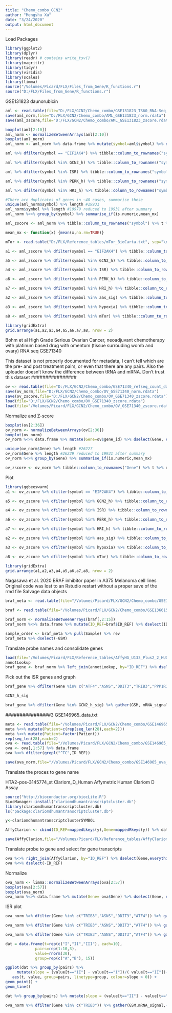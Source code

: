 ```yaml
---
title: "Chemo_combo_GCN2"
author: "Mengshu Xu"
date: "3/24/2020"
output: html_document
---
```


Load Packages

```r
library(ggplot2)
library(dplyr)
library(readr) # contains write_tsv()
library(magrittr)
library(tidyr)
library(viridis)
library(scales)
library(limma)
source("/Volumes/Picard/FLX/Files_from_Gene/R_functions.r")
source("D:/FLX/Files_from_Gene/R_functions.r")
```
GSE131823
daunorubicin
```r
aml <- read.table(file="D:/FLX/GCN2/Chemo_combo/GSE131823_TS60_RNA-Seq_FPKM.txt.gz", sep="\t", header=TRUE) %>% data.frame %>% dfilter(gene_biotype =="protein_coding") %>% dselect(-gene_biotype,-ensemblId)
save(aml_norm,file="D:/FLX/GCN2/Chemo_combo/AML_GSE131823_norm.rdata")
save(aml_zscore,file="D:/FLX/GCN2/Chemo_combo/AML_GSE131823_zscore.rdata")
```

```r
boxplot(aml[2:10])
aml_norm <- normalizeBetweenArrays(aml[2:10])
boxplot(aml_norm)
aml_norm <- aml_norm %>% data.frame %>% mutate(symbol=aml$symbol) %>% dselect(symbol, everything())

aml %>% dfilter(symbol == "EIF2AK4") %>% tibble::column_to_rownames("symbol") %>% gather(Sample,RPKM) %>% separate(Sample, into=c(NA,"Sample"), sep="[_.]", extra="drop", remove=TRUE) %>% mutate(Status=c("S","R","R","S","R","R","S","R","R")) %>% ggplot(aes(Sample,RPKM)) + geom_bar(stat="identity")

aml %>% dfilter(symbol %in% GCN2_h) %>% tibble::column_to_rownames("symbol") %>% summarise_all(sum_mx) %>% gather(Sample,RPKM) %>% separate(Sample, into=c(NA,"Sample"), sep="[_.]", extra="drop", remove=TRUE) %>% mutate(Status=c("S","R","R","S","R","R","S","R","R"))  %>% ggplot(aes(Sample,RPKM, colour=Status)) + geom_boxplot(aes(alpha=0.3)) + geom_point()  

aml %>% dfilter(symbol %in% ISR) %>% tibble::column_to_rownames("symbol") %>% summarise_all(sum_mx) %>% gather(Sample,RPKM) %>% separate(Sample, into=c(NA,"Sample"), sep="[_.]", extra="drop", remove=TRUE) %>% mutate(Status=c("S","R","R","S","R","R","S","R","R"))  %>% ggplot(aes(Sample,RPKM, colour=Status)) + geom_boxplot(aes(alpha=0.3)) + geom_point()  

aml %>% dfilter(symbol %in% PERK_h) %>% tibble::column_to_rownames("symbol") %>% summarise_all(sum_mx) %>% gather(Sample,RPKM) %>% separate(Sample, into=c(NA,"Sample"), sep="[_.]", extra="drop", remove=TRUE) %>% mutate(Status=c("S","R","R","S","R","R","S","R","R")) %>% ggplot(aes(Sample,RPKM, colour=Status)) + geom_boxplot(aes(alpha=0.3)) + geom_point()  

aml %>% dfilter(symbol %in% HRI_h) %>% tibble::column_to_rownames("symbol") %>% summarise_all(sum_mx) %>% gather(Sample,RPKM) %>% separate(Sample, into=c(NA,"Sample"), sep="[_.]", extra="drop", remove=TRUE) %>% mutate(Status=c("S","R","R","S","R","R","S","R","R"))  %>% ggplot(aes(Sample,RPKM, colour=Status)) + geom_boxplot(aes(alpha=0.3)) + geom_point()  


```

```r
#There are duplicates of genes in ~48 cases, summarise these
unique(aml_norm$symbol) %>% length #19931
aml_norm$symbol %>% length #19979 reduced to 19931 after summary
aml_norm %<>% group_by(symbol) %>% summarise_if(is.numeric,mean_mx)

aml_zscore <- aml_norm %>% tibble::column_to_rownames("symbol") %>% t %>% data.frame %>% tibble::rownames_to_column("sample") %>% mutate_if(is.numeric, mx_zscore2) %>% tibble::column_to_rownames("sample") %>% t %>% data.frame %>% tibble::rownames_to_column("symbol")
```

```r
mean_mx <- function(x) {mean(x,na.rm=TRUE)}

mTor <- read.table("D:/FLX/Reference_tables/mTor_BioCarta.txt", sep="\n") %>% pull(V1)
```

```r
a1 <- aml_zscore %>% dfilter(symbol == "EIF2AK4") %>% tibble::column_to_rownames("symbol") %>% gather(Sample,GCN2_RPKM) %>% separate(Sample, into=c(NA,"Sample"), sep="[_.]", extra="drop", remove=TRUE) %>% mutate(Status=c("S","R","R","S","R","R","S","R","R")) %>% ggplot(aes(Sample,GCN2_RPKM, colour=Status)) + geom_boxplot(aes(alpha=0.3)) + geom_point()  + nolegend()   

a5 <- aml_zscore %>% dfilter(symbol %in% GCN2_h) %>% tibble::column_to_rownames("symbol") %>% summarise_all(mean_mx) %>% gather(Sample,GCN2_score) %>% separate(Sample, into=c(NA,"Sample"), sep="[_.]", extra="drop", remove=TRUE) %>% mutate(Status=c("S","R","R","S","R","R","S","R","R"))  %>% ggplot(aes(Sample,GCN2_score, colour=Status)) + geom_boxplot(aes(alpha=0.3)) + geom_point() + nolegend()

a4 <- aml_zscore %>% dfilter(symbol %in% ISR) %>% tibble::column_to_rownames("symbol") %>% summarise_all(mean_mx) %>% gather(Sample,ISR_score) %>% separate(Sample, into=c(NA,"Sample"), sep="[_.]", extra="drop", remove=TRUE) %>% mutate(Status=c("S","R","R","S","R","R","S","R","R"))  %>% ggplot(aes(Sample,ISR_score, colour=Status)) + geom_boxplot(aes(alpha=0.3)) + geom_point() + nolegend()

a6 <- aml_zscore %>% dfilter(symbol %in% PERK_h) %>% tibble::column_to_rownames("symbol") %>% summarise_all(mean_mx) %>% gather(Sample,PERK_score) %>% separate(Sample, into=c(NA,"Sample"), sep="[_.]", extra="drop", remove=TRUE) %>% mutate(Status=c("S","R","R","S","R","R","S","R","R")) %>% ggplot(aes(Sample,PERK_score, colour=Status)) + geom_boxplot(aes(alpha=0.3)) + geom_point() + nolegend() 

a7 <- aml_zscore %>% dfilter(symbol %in% HRI_h) %>% tibble::column_to_rownames("symbol") %>% summarise_all(mean_mx) %>% gather(Sample,HRI_score) %>% separate(Sample, into=c(NA,"Sample"), sep="[_.]", extra="drop", remove=TRUE) %>% mutate(Status=c("S","R","R","S","R","R","S","R","R"))  %>% ggplot(aes(Sample,HRI_score, colour=Status)) + geom_boxplot(aes(alpha=0.3)) + geom_point() + nolegend() 

a2 <- aml_zscore %>% dfilter(symbol %in% aas_sig) %>% tibble::column_to_rownames("symbol") %>% summarise_all(mean_mx) %>% gather(Sample,AAS_score) %>% separate(Sample, into=c(NA,"Sample"), sep="[_.]", extra="drop", remove=TRUE) %>% mutate(Status=c("S","R","R","S","R","R","S","R","R"))  %>% ggplot(aes(Sample,AAS_score, colour=Status)) + geom_boxplot(aes(alpha=0.3)) + geom_point() + nolegend() 

a3 <- aml_zscore %>% dfilter(symbol %in% hypoxia) %>% tibble::column_to_rownames("symbol") %>% summarise_all(mean_mx) %>% gather(Sample,Hypoxia_score) %>% separate(Sample, into=c(NA,"Sample"), sep="[_.]", extra="drop", remove=TRUE) %>% mutate(Status=c("S","R","R","S","R","R","S","R","R"))  %>% ggplot(aes(Sample,Hypoxia_score, colour=Status)) + geom_boxplot(aes(alpha=0.3)) + geom_point() + nolegend() 

a8 <- aml_zscore %>% dfilter(symbol %in% mTor) %>% tibble::column_to_rownames("symbol") %>% summarise_all(mean_mx) %>% gather(Sample,mTor_score) %>% separate(Sample, into=c(NA,"Sample"), sep="[_.]", extra="drop", remove=TRUE) %>% mutate(Status=c("S","R","R","S","R","R","S","R","R"))  %>% ggplot(aes(Sample,mTor_score, colour=Status)) + geom_boxplot(aes(alpha=0.3)) + geom_point() + nolegend() 

library(gridExtra)
grid.arrange(a1,a2,a3,a4,a5,a6,a7,a8, nrow = 2)  
```
################
Bohm et al
High Grade Serious Ovarian Cancer, neoadjuvant chemotherapy with platinum based drug with omentum (tissue surrouding womb and ovary) RNA seq
GSE71340

This dataset is not properly documented for metadata, I can't tell which are the pre- and post treatment pairs, or even that there are any pairs. 
Also the uploader doesn't know the difference between tRNA and mRNA. Don't trust this dataset
################



```r
ov <- read.table(file="D:/FLX/GCN2/Chemo_combo/GSE71340_refseq_count_data.txt", sep="\t", header=TRUE) %>% data.frame
save(ov_norm,file="D:/FLX/GCN2/Chemo_combo/OV_GSE71340_norm.rdata")
save(ov_zscore,file="D:/FLX/GCN2/Chemo_combo/OV_GSE71340_zscore.rdata")
load(file="D:/FLX/GCN2/Chemo_combo/OV_GSE71340_zscore.rdata")
load(file="/Volumes/Picard/FLX/GCN2/Chemo_combo/OV_GSE71340_zscore.rdata")
```

Normalize and Z-score

```r
boxplot(ov[2:36])
ov_norm <- normalizeBetweenArrays(ov[2:36])
boxplot(ov_norm)
ov_norm %<>% data.frame %>% mutate(Gene=ov$gene_id) %>% dselect(Gene, everything())

unique(ov_norm$Gene) %>% length #26227
ov_norm$Gene %>% length #26229 reduced to 19931 after summary
ov_norm %<>% group_by(Gene) %>% summarise_if(is.numeric,mean_mx)

ov_zscore <- ov_norm %>% tibble::column_to_rownames("Gene") %>% t %>% data.frame %>% tibble::rownames_to_column("sample") %>% mutate_if(is.numeric, mx_zscore2) %>% tibble::column_to_rownames("sample") %>% t %>% data.frame %>% tibble::rownames_to_column("symbol")

```


Plot
```r
library(ggbeeswarm)
a1 <- ov_zscore %>% dfilter(symbol == "EIF2AK4") %>% tibble::column_to_rownames("symbol")  %>% summarise_all(mean_mx) %>% gather(Sample,GCN2_RPKM) %>% dfilter(!grepl("NORMAL",Sample))%>% mutate(Treatment= ifelse(grepl("Pre|PRE",Sample),"Pre_treatment", "Post_treatment")) %>% mutate(Treatment=factor(Treatment,levels=c("Pre_treatment", "Post_treatment"))) %>% ggplot(aes(Treatment,GCN2_RPKM, group= Treatment)) + geom_line() + geom_point()  + nolegend()   

a5 <- ov_zscore %>% dfilter(symbol %in% GCN2_h) %>% tibble::column_to_rownames("symbol") %>% summarise_all(mean_mx)  %>% gather(Sample,GCN2_score) %>% dfilter(!grepl("NORMAL",Sample))%>% mutate(Treatment= ifelse(grepl("Pre|PRE",Sample),"Pre_treatment", "Post_treatment")) %>% ggplot(aes(Treatment,GCN2_score, group=Treatment)) + geom_boxplot(aes(alpha=0.3))  + geom_beeswarm()  + nolegend()   

a4 <- ov_zscore %>% dfilter(symbol %in% ISR) %>% tibble::column_to_rownames("symbol") %>% summarise_all(mean_mx)  %>% gather(Sample,ISR_score) %>% dfilter(!grepl("NORMAL",Sample))%>% mutate(Treatment= ifelse(grepl("Pre|PRE",Sample),"Pre_treatment", "Post_treatment")) %>% ggplot(aes(Treatment,ISR_score, group=Treatment)) + geom_boxplot(aes(alpha=0.3))  + geom_beeswarm()  + nolegend()     

a6 <- ov_zscore %>% dfilter(symbol %in% PERK_h) %>% tibble::column_to_rownames("symbol") %>% summarise_all(mean_mx)  %>% gather(Sample,PERK_score) %>% dfilter(!grepl("NORMAL",Sample))%>% mutate(Treatment= ifelse(grepl("Pre|PRE",Sample),"Pre_treatment", "Post_treatment")) %>% ggplot(aes(Treatment,PERK_score, group=Treatment)) + geom_boxplot(aes(alpha=0.3))  + geom_beeswarm()  + nolegend()   

a7 <- ov_zscore %>% dfilter(symbol %in% HRI_h) %>% tibble::column_to_rownames("symbol") %>% summarise_all(mean_mx)  %>% gather(Sample,HRI_score) %>% dfilter(!grepl("NORMAL",Sample))%>% mutate(Treatment= ifelse(grepl("Pre|PRE",Sample),"Pre_treatment", "Post_treatment")) %>% ggplot(aes(Treatment,HRI_score, group=Treatment)) + geom_boxplot(aes(alpha=0.3))  + geom_beeswarm()  + nolegend()   

a2 <- ov_zscore %>% dfilter(symbol %in% aas_sig) %>% tibble::column_to_rownames("symbol") %>% summarise_all(mean_mx)  %>% gather(Sample,AAS_score) %>% dfilter(!grepl("NORMAL",Sample))%>% mutate(Treatment= ifelse(grepl("Pre|PRE",Sample),"Pre_treatment", "Post_treatment")) %>% ggplot(aes(Treatment,AAS_score, group=Treatment)) + geom_boxplot(aes(alpha=0.3))  + geom_beeswarm()  + nolegend()    

a3 <- ov_zscore %>% dfilter(symbol %in% hypoxia) %>% tibble::column_to_rownames("symbol") %>% summarise_all(mean_mx)  %>% gather(Sample,Hypoxia_score) %>% dfilter(!grepl("NORMAL",Sample))%>% mutate(Treatment= ifelse(grepl("Pre|PRE",Sample),"Pre_treatment", "Post_treatment")) %>% ggplot(aes(Treatment,Hypoxia_score, group=Treatment)) + geom_boxplot(aes(alpha=0.3))  + geom_beeswarm()  + nolegend()  

a8 <- ov_zscore %>% dfilter(symbol %in% mTor) %>% tibble::column_to_rownames("symbol") %>% summarise_all(mean_mx)  %>% gather(Sample,mTor_score) %>% dfilter(!grepl("NORMAL",Sample))%>% mutate(Treatment= ifelse(grepl("Pre|PRE",Sample),"Pre_treatment", "Post_treatment")) %>% ggplot(aes(Treatment,mTor_score, group=Treatment)) + geom_boxplot(aes(alpha=0.3))  + geom_beeswarm()  + nolegend() 

library(gridExtra)
grid.arrange(a1,a2,a3,a4,a5,a6,a7,a8, nrow = 2)
```

Nagasawa et al. 2020 BRAF inhibitor paper in A375 Melanoma cell lines
Original code was lost to an Rstudio restart without a proper save of the rmd file
Salvage data objects 

```r
braf_meta <- read.table(file="/Volumes/Picard/FLX/GCN2/Chemo_combo/GSE136615_meta.txt", header=TRUE, sep="\t") %>% data.frame %>% tibble::column_to_rownames("Sample_title") %>% t %>% data.frame %>% tibble::rownames_to_column("preSample") %>% separate(preSample, into=c(NA,"Sample"),sep="A375_") %>% separate(Description, into=c(NA,"Desc"),sep="A375_")

braf <- read.table(file="/Volumes/Picard/FLX/GCN2/Chemo_combo/GSE136615_data.txt", header=TRUE, sep="\t")

braf_norm <- normalizeBetweenArrays(braf[,2:15])
braf_norm %<>% data.frame %>% mutate(ID_REF=braf$ID_REF) %>% dselect(ID_REF,everything())

sample_order <- braf_meta %>% pull(Sample) %>% rev
braf_meta %>% dselect(-GSM)
```
Translate probe names and consolidate genes

```r
load(file="/Volumes/Picard/FLX/Reference_tables/AffyHG_U133_Plus2_2_HUGO.rdata")
annotLookup
braf_gene <- braf_norm %>% left_join(annotLookup, by="ID_REF") %>% dselect(-ID_REF) %>% dselect(Gene, everything()) %>% group_by(Gene) %>% summarise_if(is.numeric,sum) %>% ungroup
```

Pick out the ISR genes and graph
```r
braf_gene %>% dfilter(Gene %in% c("ATF4","ASNS","DDIT3","TRIB3","PPP1R15A")) %>% gather(GSM, mRNA_signal,-Gene) %>% left_join(braf_meta, by="GSM") %>% mutate(Sample=factor(Sample,levels=sample_order)) %>% dfilter(!grepl("Gln",Sample)) %>% ggplot(aes(Sample,mRNA_signal, fill=mRNA_signal)) + geom_bar(stat="identity", width=0.5) + coord_flip() + facet_wrap(~Gene,ncol=5,scale="free_x")

GCN2_h_sig

braf_gene %>% dfilter(Gene %in% GCN2_h_sig) %>% gather(GSM, mRNA_signal,-Gene) %>% left_join(braf_meta, by="GSM") %>% mutate(Sample=factor(Sample,levels=sample_order)) %>% dfilter(!grepl("Gln",Sample)) %>% ggplot(aes(Sample,mRNA_signal, fill=mRNA_signal)) + geom_bar(stat="identity", width=0.5) + coord_flip() + facet_wrap(~Gene,ncol=7,scale="free_x")
```

################3
GSE146965_data.txt

################
```r
meta <- read.table(file="/Volumes/Picard/FLX/GCN2/Chemo_combo/GSE146965_meta.txt", header=TRUE,sep="\t") %>% tibble::column_to_rownames("X.Sample_title") %>% t %>% data.frame %>% mutate(GSM=X.Sample_geo_accession, Tissue=X.Sample_source_name_ch1,Treatment=X.Sample_characteristics_ch1) %>% separate(Treatment,into=c(NA,"Status"),sep="treatment status: ") %>% dselect(GSM,Tissue,Status) %>% dfilter(!is.na(Status))
meta %<>% mutate(Patient=c(rep(seq_len(28),each=2)))
meta %<>% mutate(Patient=factor(Patient))
rep(seq_len(28),each=2)
ova <- read.table(file="/Volumes/Picard/FLX/GCN2/Chemo_combo/GSE146965_data.txt", header=TRUE,sep="\t")
ova <- ova[,1:57] %>% data.frame
ova %<>% dfilter(grepl("^TC",ID_REF))

save(ova_norm,file="/Volumes/Picard/FLX/GCN2/Chemo_combo/GSE146965_ova_norm.rdata")
```

Translate the proces to gene name

HTA2-pos-3145774_st
Clariom_D_Human Affymetrix Human Clariom D Assay

```r
source("http://bioconductor.org/biocLite.R")
BiocManager::install("clariomdhumantranscriptcluster.db")
library(clariomdhumantranscriptcluster.db)
ls("package:clariomdhumantranscriptcluster.db")

y<-clariomdhumantranscriptclusterSYMBOL

AffyClarion <- cbind(ID_REF=mappedLkeys(y),Gene=mappedRkeys(y)) %>% data.frame

save(AffyClarion,file="/Volumes/Picard/FLX/Reference_tables/AffyClariomD_2_HUGO.rdata")
```

Translate probe to gene and select for gene transcripts

```r
ova %<>% right_join(AffyClarion, by="ID_REF") %>% dselect(Gene,everything()) %>% arrange(Gene)
ova %<>% dselect(-ID_REF)
```
Normalize

```r
ova_norm <- limma::normalizeBetweenArrays(ova[2:57])
boxplot(ova[2:57])
boxplot(ova_norm)
ova_norm %<>% data.frame %>% mutate(Gene= ova$Gene) %>% dselect(Gene, everything())
```
ISR plot 
```r
ova_norm %>% dfilter(Gene %in% c("TRIB3","ASNS","DDIT3","ATF4")) %>% gather(GSM,mRNA_signal,-Gene) %>% left_join(meta,by="GSM") %>% ggplot(aes(x=interaction(Status),y=mRNA_signal, colour=Status)) + facet_wrap(~Gene,ncol=4, scale="free_y") + geom_boxplot() + geom_point() 

```

```r
ova_norm %>% dfilter(Gene %in% c("TRIB3","ASNS","DDIT3","ATF4")) %>% gather(GSM,mRNA_signal,-Gene) %>% left_join(meta,by="GSM") %>% group_by(Gene,Patient) %>% mutate(Status=factor(Status,levels=c("pre-treatment","post-treatement"))) %>% mutate(Slope = (mRNA_signal[Status=="post-treatement"] - mRNA_signal[Status=="pre-treatment"]) ) %>% ggplot(aes(x=Status,y=mRNA_signal,group=Patient, colour=Slope > 0, alpha=0.9)) + facet_wrap(Gene ~ Slope >0 ,ncol=8, scale="free_y") + geom_line() + geom_point() + nolegend()

ova_norm %>% dfilter(Gene %in% c("TRIB3","ASNS","DDIT3","ATF4")) %>% gather(GSM,mRNA_signal,-Gene) %>% left_join(meta,by="GSM") %>% group_by(Gene,Patient) %>% mutate(Status=factor(Status,levels=c("pre-treatment","post-treatement"))) %>% mutate(Slope = (mRNA_signal[Status=="post-treatement"] - mRNA_signal[Status=="pre-treatment"]) ) %>% ggplot(aes(x=Status,y=mRNA_signal,group=Gene, colour=Gene)) + facet_wrap(~Patient ,ncol=7, scale="free_y") + geom_line() + geom_point() + scale_x_discrete(guide = guide_axis(n.dodge=2))

```

```r
dat = data.frame(t=rep(c("I","II","III"), each=10), 
             pairs=rep(1:10,3), 
             value=rnorm(30), 
             group=rep(c("A","B"), 15))
```

```r
ggplot(dat %>% group_by(pairs) %>%
     mutate(slope = (value[t=="II"] - value[t=="I"])/( value[t=="II"])- value[t=="I"]),
   aes(t, value, group=pairs, linetype=group, colour=slope > 0)) +
geom_point() +
geom_line()
```

```r
dat %>% group_by(pairs) %>% mutate(slope = (value[t=="II"] - value[t=="I"]))

ova_norm %>% dfilter(Gene %in% c("TRIB3")) %>% gather(GSM,mRNA_signal,-Gene) %>% left_join(meta,by="GSM") %>% dselect(-Tissue,-Gene,-GSM) %>% group_by(Patient) %>% mutate(slope = (mRNA_signal[Status=="post-treatement"] - mRNA_signal[Status=="pre-treatment"]) ) 
```

```r

```

